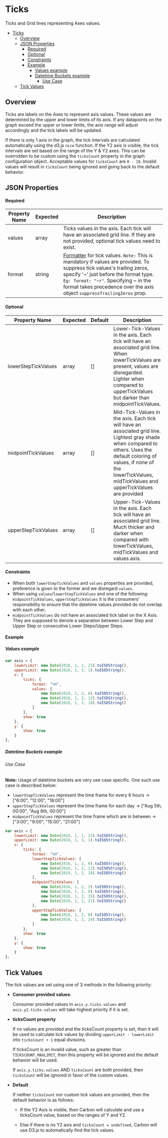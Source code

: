 # Ticks

Ticks and Grid lines representing Axes values.

-   [Ticks](#ticks)
    -   [Overview](#overview)
    -   [JSON Properties](#json-properties)
        -   [Required](#required)
        -   [Optional](#optional)
        -   [Constraints](#constraints)
        -   [Example](#example)
            -   [Values example](#values-example)
            -   [Datetime Buckets example](#datetime-buckets-example)
                -   [Use Case](#use-case)
    -   [Tick Values](#tick-values)

## Overview

Ticks are labels on the Axes to represent axis values. These values are determined by the upper and lower limits of its axis. If any datapoints on the graph exceed the upper or lower limits, the axis range will adjust accordingly and the tick labels will be updated.

If there is only 1 axis in the graph, the tick intervals are calculated automatically using the d3.js `nice` function. If the Y2 axis is visible, the tick intervals are set based on the range of the Y & Y2 axes. This can be overridden to be custom using the `ticksCount` property in the graph configuration object. Acceptable values for `ticksCount` are `0 - 19`. Invalid values will result in `ticksCount` being ignored and going back to the default behavior.

## JSON Properties

#### Required

| Property Name | Expected | Description                                                                                                                                                                                                                                                                                                                                              |
| ------------- | -------- | -------------------------------------------------------------------------------------------------------------------------------------------------------------------------------------------------------------------------------------------------------------------------------------------------------------------------------------------------------- |
| values        | array    | Ticks values in the axis. Each tick will have an associated grid line. If they are not provided, optional tick values need to exist.                                                                                                                                                                                                                     |
| format        | string   | [Formatter](https://github.com/d3/d3-time-format/blob/master/README.md#locales) for tick values. `Note:` This is mandatory if values are provided. To suppress tick values's trailing zeros, specify '~' just before the format type. `Eg: format: "~r"`. Specifying ~ in the format takes precedence over the axis object `suppressTrailingZeros` prop. |

#### Optional

| Property Name       | Expected | Default | Description                                                                                                                                                                                                                            |
| ------------------- | -------- | ------- | -------------------------------------------------------------------------------------------------------------------------------------------------------------------------------------------------------------------------------------- |
| lowerStepTickValues | array    | []      | Lower-Tick-Values in the axis. Each tick will have an associated grid line. When lowerTickValues are present, values are disregarded. Lighter when compared to upperTickValues but darker than midpointTickValues.                                                       |
| midpointTickValues  | array    | []      | Mid-Tick-Values in the axis. Each tick will have an associated grid line. Lightest gray shade when compared to others. Uses the default coloring of values, if none of the lowerTickValues, midTickValues and upperTickValues are provided |
| upperStepTickValues | array    | []      | Upper-Tick-Values in the axis. Each tick will have an associated grid line. Much thicker and darker when compared with lowerTickValues, midTickValues and values axis.                                                                 |

#### Constraints

-   When both `lowerStepTickValues` and `values` properties are provided, preference is given to the former and we disregard `values`.
-   When using `values`/`lowerStepTickValues` and one of the following: `midpointTickValues`, `upperStepTickValues` it is the consumers' responsibility to ensure that the datetime values provided do not overlap with each other.
-   `midpointTickValues` do not have an associated tick label on the X Axis. They are supposed to denote a separation between Lower Step and Upper Step or consecutive Lower Steps/Upper Steps.

#### Example

##### Values example

```javascript
var axis = {
    lowerLimit: new Date(2018, 1, 1, 23).toISOString(),
    upperLimit: new Date(2018, 1, 3, 1).toISOString(),
    x: {
        ticks: {
            format: "%H",
            values: [
                new Date(2018, 1, 2, 6).toISOString(),
                new Date(2018, 1, 2, 12).toISOString(),
                new Date(2018, 1, 2, 18).toISOString()
            ]
        },
        show: true
    },
    y: {
        show: true
    }
};
```

##### Datetime Buckets example

###### Use Case

**Note:** Usage of datetime buckets are very use case specific. One such use case is described below:

-   `lowerStepTickValues` represent the time frame for every 6 hours -> ["6:00", "12:00", "18:00"]
-   `upperStepTickValues` represent the time frame for each day -> ["Aug 5th, 00:00", "Aug 6th, 00:00"]
-   `midpointTickValues` represent the time frame which are in between -> ["3:00", "9:00", "15:00", "21:00"]

```javascript
var axis = {
    lowerLimit: new Date(2018, 1, 1, 23).toISOString(),
    upperLimit: new Date(2018, 1, 3, 1).toISOString(),
    x: {
        ticks: {
            format: "%H",
            lowerStepTickValues: [
                new Date(2018, 1, 2, 6).toISOString(),
                new Date(2018, 1, 2, 12).toISOString(),
                new Date(2018, 1, 2, 18).toISOString()
            ],
            midpointTickValues: [
                new Date(2018, 1, 2, 3).toISOString(),
                new Date(2018, 1, 2, 9).toISOString(),
                new Date(2018, 1, 2, 15).toISOString(),
                new Date(2018, 1, 2, 21).toISOString()
            ],
            upperStepTickValues: [
                new Date(2018, 1, 2, 0).toISOString(),
                new Date(2018, 1, 2, 24).toISOString()
            ]
        },
        show: true
    },
    y: {
        show: true
    }
};
```

## Tick Values

The tick values are set using one of 3 methods in the following priority:

-   **Consumer provided values**:

    Consumer provided values in `axis.y.ticks.values` and `axis.y2.ticks.values` will take highest priority if it is set.

-   **ticksCount property**

    If no values are provided and the ticksCount property is set, then it will be used to calculate tick values by dividing `upperLimit - lowerLimit` into `ticksCount + 1` equal divisions.

    If ticksCount is an invalid value, such as greater than `TICKSCOUNT_MAXLIMIT`, then this property will be ignored and the default behavior will be used.

    If `axis.y.ticks.values` AND `ticksCount` are both provided, then `ticksCount` will be ignored in favor of the custom values.

-   **Default**

     If neither `ticksCount` nor custom tick values are provided, then the default behavior is as follows:
    
    - If the Y2 Axis is visible, then Carbon will calculate and use a ticksCount value, based on the ranges of Y and Y2.

    - Else if there is no Y2 axis and `ticksCount = undefined`, Carbon will use D3.js to automatically find the tick values.
